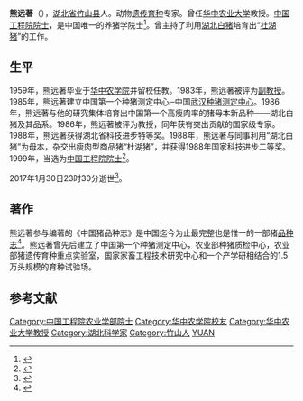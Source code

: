{{Infobox_Person
| name = 熊远著
|image= 
|box_width= 
|occupation= [[华中农业大学|华中农业大学]]动物科技学院[[教授|教授]]兼[[博士生导师|博士生导师]]<br />[[中国工程院院士|中国工程院院士]]<br />中国农业部科学技术委员会委员（2000年起）<br />[[中国畜牧兽医学会|中国畜牧兽医学会]]常务理事（2000年起）<br />中国畜牧兽医学会养猪学分会副理事长、名誉理事长（2000年起）<br />农业部猪遗传育种重点开放实验室、农业部种猪质量监督检验测试中心、国家家畜工程技术研究中心主任（1990年起）<br />《国外畜牧学——猪与禽》特邀编委（2000年起）<br />湖北省畜牧兽医学会名誉理事长（2004年起）
| period = 
|birth_name=
| other_names =
| Sex = 男
|birth_date= {{birth date and age|1930|7|8}}
|birth_place= [[湖北省|湖北省]][[竹山县|竹山县]]
|death_date= 2017年1月30日
|death_place= 
| nationality = {{PRC}}
| residence =
| party =
| religion =
| spouse = 
| relatives = 
|education= 
*1959年毕业于[[华中农学院|华中农学院]]，获学士学位。
| past = 
*1986年-1990年，中国[[武汉种猪测定中心|武汉种猪测定中心]]主任
*1999年，当选中国工程院院士
*2000年-2004年，湖北省畜牧兽医学会理事长
*多个[[中国五年计划|五年计划]]课题主持人
*国家[[973项目|973项目]]子课题主持人
| work =
*《中国猪品种志》
*《中国养猪大成》ISBN 9787109065550
*《种猪测定原理及方法》
*《猪生化及分子遗传实验导论》
|awards=
*国家科技进步二等奖<ref>{{cite web |url=http://www.caas.net.cn/caas/achievement/AgriAchievementText.asp?id=6&seek=2&prjname=&reward=%B9%FA%BC%D2%BF%C6%BC%BC%BD%F8%B2%BD%BD%B1&grade=%B6%FE%B5%C8%BD%B1&rewardtime=&text= |title=中国瘦肉猪新品系选育与配套技术 |accessdate=2008-06-06 |language=zh-hans }}{{dead link|date=2018年3月 |bot=InternetArchiveBot |fix-attempted=yes }}</ref>、三等奖各2项
*国家星火二等奖1项
*省部级科技进步奖10余项（含特等奖1项）
}}

'''熊远著'''（{{bd|1930年|7月8日|2017年|1月30日|catIdx=Xiong}}），[[湖北省|湖北省]][[竹山县|竹山县]]人。动物[[遗传育种|遗传育种]]专家。曾任[[华中农业大学|华中农业大学]]教授。[[中国工程院院士|中国工程院院士]]，是中国唯一的养猪学院士<ref>{{cite web |url=http://www.cnhubei.com/200503/ca823573.htm |title=熊远著：猪棚里走出的院士(图) |accessdate=2008-05-31 |first=熊远烊 |date=2005-07-26 |work=[[楚天都市报|楚天都市报]] |language=zh-hans |archive-url=https://web.archive.org/web/20160325014043/http://www.cnhubei.com/200503/ca823573.htm |archive-date=2016-03-25 |dead-url=yes }}</ref>。曾主持了利用[[湖北白猪|湖北白猪]]培育出“[[杜湖猪|杜湖猪]]”的工作。

== 生平 ==
1959年，熊远著毕业于[[华中农学院|华中农学院]]并留校任教。1983年，熊远著被评为[[副教授|副教授]]。1985年，熊远著建立中国第一个种猪测定中心─中国[[武汉种猪测定中心|武汉种猪测定中心]]。1986年，熊远著与他的研究集体培育出中国第一个高瘦肉率的猪母本新品种——湖北白猪及其品系。1986年，熊远著被评为教授，同年获有突出贡献的国家级专家。1988年，熊远著获得湖北省科技进步特等奖。1988年，熊远著与同事利用“湖北白猪”为母本，杂交出瘦肉型商品猪“杜湖猪”，并获得1988年国家科技进步二等奖。1999年，当选为[[中国工程院院士|中国工程院院士]]<ref>{{Cite book|title=中国科技统计年鉴 2016|last=国家统计局社会科技和文化产业统计司，科学技术部创新发展司编|location=北京|publisher=[[中国统计出版社|中国统计出版社]]|year=2016.11|isbn=978-7-5037-8032-5|pages=24-26}}</ref>。

2017年1月30日23时30分逝世<ref>{{cite news|title=87岁工程院院士熊远著逝世，系国内首位养猪学界院士|url=http://www.thepaper.cn/newsDetail_forward_1610933|accessdate=2017-02-06|work=澎湃新闻|archive-date=2019-08-23|archive-url=https://web.archive.org/web/20190823114621/http://www.thepaper.cn/newsDetail_forward_1610933|dead-url=no}}</ref>。

==著作==
熊远著参与编著的《中国猪品种志》是中国迄今为止最完整也是惟一的一部猪[[品种志|品种志]]<ref>{{cite web |url=http://news.sina.com.cn/c/2005-05-25/08165981262s.shtml |title=熊远著：大器晚成的科学家(图) |accessdate=2008-05-31 |first=瞿凌云 |date=2005-05-25 |publisher=[[新浪网|新浪网]] |language=zh-hans |archive-date=2019-08-23 |archive-url=https://web.archive.org/web/20190823064323/http://news.sina.com.cn/c/2005-05-25/08165981262s.shtml |dead-url=no }}</ref>。熊远著曾先后建立了中国第一个种猪测定中心，农业部种猪质检中心，农业部猪遗传育种重点实验室，国家家畜工程技术研究中心和一个产学研相结合的1.5万头规模的育种试验场。

==参考文献==
{{Reflist}}

{{中国工程院农业学部院士}}

{{Authority control}}
{{DEFAULTSORT:X}}
[[Category:中国工程院农业学部院士|Category:中国工程院农业学部院士]]
[[Category:华中农学院校友|Category:华中农学院校友]]
[[Category:华中农业大学教授|Category:华中农业大学教授]]
[[Category:湖北科学家|Category:湖北科学家]]
[[Category:竹山人|Category:竹山人]]
[[Category:熊姓|YUAN]]